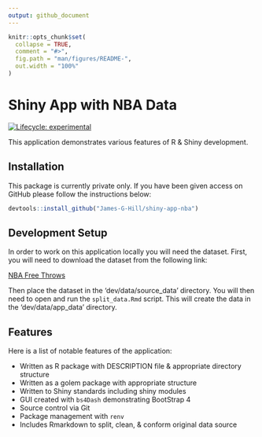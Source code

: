 ```yaml
---
output: github_document
---
```


<!-- README.md is generated from README.Rmd. Please edit that file -->

```r

knitr::opts_chunk$set(
  collapse = TRUE,
  comment = "#>",
  fig.path = "man/figures/README-",
  out.width = "100%"
)

```

# Shiny App with NBA Data

<!-- badges: start -->
[![Lifecycle: experimental](https://img.shields.io/badge/lifecycle-experimental-orange.svg)](https://lifecycle.r-lib.org/articles/stages.html#experimental)
<!-- badges: end -->

This application demonstrates various features of R & Shiny development.

## Installation

This package is currently private only.
If you have been given access on GitHub please follow the instructions below:

```r

devtools::install_github("James-G-Hill/shiny-app-nba")

```

## Development Setup

In order to work on this application locally you will need the dataset.
First, you will need to download the dataset from the following link:

[NBA Free Throws](https://www.kaggle.com/astrospv/free-throw-champs-via-hierarchica-partial-pooling/data)

Then place the dataset in the 'dev/data/source_data' directory.
You will then need to open and run the `split_data.Rmd` script.
This will create the data in the 'dev/data/app_data' directory.

## Features

Here is a list of notable features of the application:

- Written as R package with DESCRIPTION file & appropriate directory structure
- Written as a golem package with appropriate structure
- Written to Shiny standards including shiny modules
- GUI created with `bs4Dash` demonstrating BootStrap 4
- Source control via Git
- Package management with `renv`
- Includes Rmarkdown to split, clean, & conform original data source